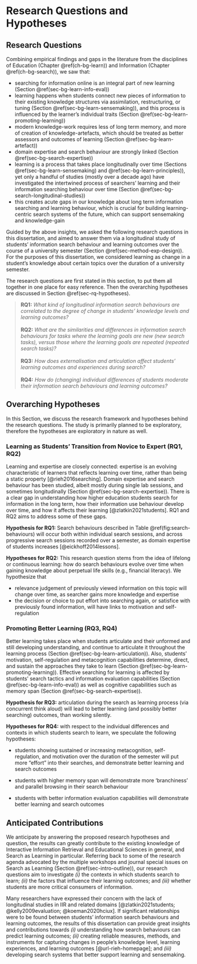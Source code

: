 # Research Questions and Hypotheses {#ch-rq}

## Research Questions {#sec-rq}

Combining empirical findings and gaps in the literature from the disciplines of Education (Chapter \@ref(ch-bg-learn)) and Information (Chapter \@ref(ch-bg-search)), we saw that:

- searching for information online is an integral part of new learning (Section \@ref(sec-bg-learn-info-eval))
- learning happens when students connect new pieces of information to their existing knowledge structures via assimilation, restructuring, or tuning (Section \@ref(sec-bg-learn-sensemaking)), and this process is influenced by the learner's individual traits (Section \@ref(sec-bg-learn-promoting-learning))
- modern knowledge-work requires less of long term memory, and more of creation of knowledge-artefacts, which should be treated as better assessors and outcomes of learning (Section \@ref(sec-bg-learn-artefact))
- domain expertise and search behaviour are strongly linked (Section \@ref(sec-bg-search-expertise))
- learning is a process that takes place longitudinally over time (Sections \@ref(sec-bg-learn-sensemaking) and \@ref(sec-bg-learn-principles)), yet only a handful of studies (mostly over a decade ago) have investigated the intertwined process of searchers' learning and their information searching behaviour over time (Section \@ref(sec-bg-search-longitudinal-studies))
- this creates acute gaps in our knowledge about long term information searching and learning behaviour, which is crucial for building learning-centric search systems of the future, which can support sensemaking and knowledge-gain

Guided by the above insights, we asked the following research questions in this dissertation, and aimed to answer them via a longitudinal study of students' information search behaviour and learning outcomes over the course of a university semester (Section \@ref(sec-method-exp-design)). For the purposes of this
dissertation, we considered learning as change in a student's knowledge
about certain topics over the duration of a university semester.

The research questions are first stated in this section, to put them all
together in one place for easy reference. Then the overarching
hypotheses are discussed in Section \@ref(sec-rq-hypotheses).

> **RQ1:** *What kind of longitudinal information search behaviours are correlated to the degree of change in students' knowledge levels and learning outcomes?*
\
\
> **RQ2:** *What are the similarities and differences in information search behaviours for tasks where the learning goals are new (new search tasks), versus those where the learning goals are repeated (repeated search tasks)?*
\
\
> **RQ3:** *How does externalisation and articulation affect students' learning outcomes and experiences during search?*
\
\
> **RQ4:** *How do (changing) individual differences of students moderate their information search behaviours and learning outcomes?*

## Overarching Hypotheses {#sec-rq-hypotheses}

In this Section, we discuss the research framework and hypotheses behind
the research questions. The study is primarily planned to be
exploratory, therefore the hypotheses are exploratory in nature as well.

### Learning as Students' Transition from Novice to Expert (RQ1, RQ2) {#sec-framework-rq1-rq2}

Learning and expertise are closely connected: expertise is an evolving
characteristic of learners that reflects learning over time, rather than
being a static property [@rieh2016searching]. Domain expertise and
search behaviour has been studied, albeit mostly during single lab
sessions, and sometimes longitudinally (Section \@ref(sec-bg-search-expertise)). There is a clear gap in
understanding how higher education students search for information in
the long term, how their information use behaviour develop over time,
and how it affects their learning [@zlatkin2021students]. RQ1 and RQ2
aims to address some of these gaps.

**Hypothesis for RQ1:** Search behaviours described in Table \@ref(fig:search-behaviours) will occur both within individual search sessions, and across progressive search sessions recorded over a semester, as domain expertise of students increases [@eickhoff2014lessons].

**Hypotheses for RQ2:** This research question stems from the idea of lifelong or continuous learning: how do search behaviours evolve over time when gaining knowledge about perpetual life skills (e.g., financial literacy). We hypothesize that

- relevance judgement of previously viewed information on this topic will change over time, as searcher gains more knowledge and expertise
- the decision or choice to put effort into searching again, or satisfice with previously found information, will have links to motivation and self-regulation

### Promoting Better Learning (RQ3, RQ4) {#sec-framework-rq3-rq4}

Better learning takes place when students articulate and their unformed
and still developing understanding, and continue to articulate it
throughout the learning process (Section \@ref(sec-bg-learn-articulation)). Also, students' motivation,
self-regulation and metacognition capabilities determine, direct, and
sustain the approaches they take to learn (Section \@ref(sec-bg-learn-promoting-learning)). Effective searching for
learning is affected by students' search tactics and information
evaluation capabilities (Section \@ref(sec-bg-learn-info-eval)) as well as cognitive capabilities
such as memory span (Section \@ref(sec-bg-search-expertise)).

**Hypothesis for RQ3:** articulation during the search as learning
process (via concurrent think aloud) will lead to better learning (and
possibly better searching) outcomes, than working silently.

**Hypotheses for RQ4:** with respect to the individual differences and
contexts in which students search to learn, we speculate the following
hypotheses:

- students showing sustained or increasing metacognition,
    self-regulation, and motivation over the duration of the semester
    will put more "effort" into their searches, and demonstrate better
    learning and search outcomes

- students with higher memory span will demonstrate more 'branchiness'
    and parallel browsing in their search behaviour

- students with better information evaluation capabilities will
    demonstrate better learning and search outcomes

## Anticipated Contributions {#sec-rq-diss-contributions}

We anticipate by answering the proposed research hypotheses and
question, the results can greatly contribute to the existing knowledge
of Interactive Information Retrieval and Educational Sciences in
general, and Search as Learning in particular. Referring back to some of
the research agenda advocated by the multiple workshops and journal
special issues on Search as Learning (Section
\@ref(sec-intro-outline)), our research questions aim to
investigate *(i)* the contexts in which students search to learn; *(ii)*
the factors that influence their learning outcomes; and *(iii)* whether
students are more critical consumers of information.

Many researchers have expressed their concern with the lack of
longitudinal studies in IIR and related domains
[@zlatkin2021students; @kelly2009evaluation; @koeman2020hciux]. If
significant relationships were to be found between students' information
search behaviours and learning outcomes, the results of this
dissertation can provide great insights and contributions towards *(i)*
understanding how search behaviours can predict learning outcomes;
*(ii)* creating reliable measures, methods, and instruments for
capturing changes in people's knowledge level, learning experiences, and
learning outcomes [@url-rieh-homepage]; and *(iii)* developing search
systems that better support learning and sensemaking.
